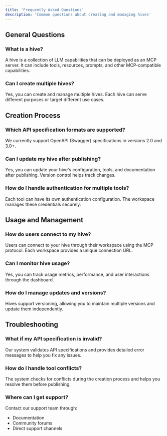 ```yaml
---
title: 'Frequently Asked Questions'
description: 'Common questions about creating and managing hives'
---
```


## General Questions

### What is a hive?
A hive is a collection of LLM capabilities that can be deployed as an MCP server. It can include tools, resources, prompts, and other MCP-compatible capabilities.

### Can I create multiple hives?
Yes, you can create and manage multiple hives. Each hive can serve different purposes or target different use cases.

## Creation Process

### Which API specification formats are supported?
We currently support OpenAPI (Swagger) specifications in versions 2.0 and 3.0+.

### Can I update my hive after publishing?
Yes, you can update your hive's configuration, tools, and documentation after publishing. Version control helps track changes.

### How do I handle authentication for multiple tools?
Each tool can have its own authentication configuration. The workspace manages these credentials securely.

## Usage and Management

### How do users connect to my hive?
Users can connect to your hive through their workspace using the MCP protocol. Each workspace provides a unique connection URL.

### Can I monitor hive usage?
Yes, you can track usage metrics, performance, and user interactions through the dashboard.

### How do I manage updates and versions?
Hives support versioning, allowing you to maintain multiple versions and update them independently.

## Troubleshooting

### What if my API specification is invalid?
Our system validates API specifications and provides detailed error messages to help you fix any issues.

### How do I handle tool conflicts?
The system checks for conflicts during the creation process and helps you resolve them before publishing.

### Where can I get support?
Contact our support team through:
- Documentation
- Community forums
- Direct support channels
